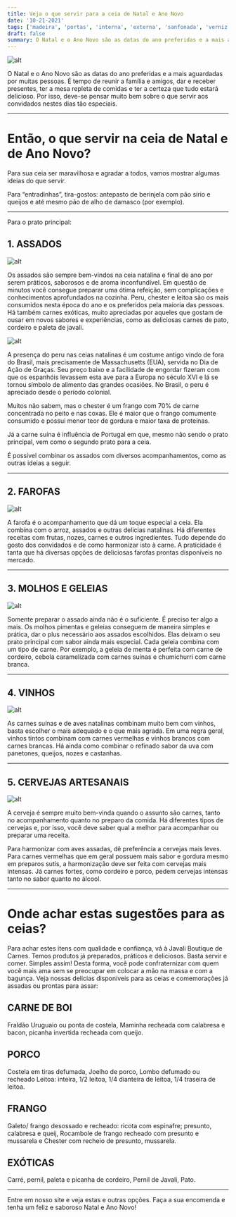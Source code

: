 ```yaml
---
title: Veja o que servir para a ceia de Natal e Ano Novo
date: '10-21-2021'
tags: ['madeira', 'portas', 'interna', 'externa', 'sanfonada', 'verniz', 'pvc']
draft: false
summary: O Natal e o Ano Novo são as datas do ano preferidas e a mais aguardadas por muitas pessoas. É tempo de reunir a família e amigos, dar e receber presentes, ter a mesa repleta de comidas e ter a certeza que tudo estará delicioso
---
```


![alt](dica-natal-titulo.jpg)


O Natal e o Ano Novo são as datas do ano preferidas e a mais aguardadas por muitas pessoas. 
É tempo de reunir a família e amigos, dar e receber presentes, ter a mesa repleta de comidas e 
ter a certeza que tudo estará delicioso. Por isso, deve-se pensar muito bem sobre o que servir 
aos convidados nestes dias tão especiais.

---

# Então, o que servir na ceia de Natal e de Ano Novo?

Para sua ceia ser maravilhosa e agradar a todos, vamos mostrar algumas ideias do que servir.

Para “entradinhas”, tira-gostos: antepasto de berinjela com pão sírio e queijos e até mesmo 
pão de alho de damasco (por exemplo).

---

Para o prato principal:

## 1. ASSADOS

![alt](assado-1.jpg)

Os assados são sempre bem-vindos na ceia natalina e final de ano por serem práticos, 
saborosos e de aroma inconfundível. Em questão de minutos você consegue preparar uma 
ótima refeição, sem complicações e conhecimentos aprofundados na cozinha. Peru, chester 
e leitoa são os mais consumidos nesta época do ano e os preferidos pela maioria das pessoas. 
Há também carnes exóticas, muito apreciadas por aqueles que gostam de ousar em novos sabores 
e experiências, como as deliciosas carnes de pato, cordeiro e paleta de javali.

![alt](assado-2.jpg)

A presença do peru nas ceias natalinas é um costume antigo vindo de fora do Brasil, mais precisamente 
de Massachusetts (EUA), servida no Dia de Ação de Graças. Seu preço baixo e a facilidade de engordar 
fizeram com que os espanhóis levassem esta ave para a Europa no século XVI e lá se tornou símbolo 
de alimento das grandes ocasiões. No Brasil, o peru é apreciado desde o período colonial.

Muitos não sabem, mas o chester é um frango com 70% de carne concentrada no peito e nas coxas. Ele é maior 
que o frango comumente consumido e possui menor teor de gordura e maior taxa de proteínas.

Já a carne suína é influência de Portugal em que, mesmo não sendo o prato principal, vem como o segundo prato para a ceia.

É possível combinar os assados com diversos acompanhamentos, como as outras ideias a seguir.


---


## 2. FAROFAS

![alt](farofa.jpg)

A farofa é o acompanhamento que dá um toque especial a ceia. Ela combina com o arroz, assados e outras delicias natalinas. 
Há diferentes receitas com frutas, nozes, carnes e outros ingredientes. Tudo depende do gosto dos convidados e de como 
harmonizar isto à carne. A praticidade é tanta que há diversas opções de deliciosas farofas prontas disponíveis no mercado.


---


## 3. MOLHOS E GELEIAS

![alt](molhos-geleias.jpg)

Somente preparar o assado ainda não é o suficiente. É preciso ter algo a mais. Os molhos pimentas e geleias conseguem de 
maneira simples e prática, dar o plus necessário aos assados escolhidos. Elas deixam o seu prato principal com sabor ainda 
mais especial. Cada geleia combina com um tipo de carne. Por exemplo, a geleia de menta é perfeita com carne de cordeiro, 
cebola caramelizada com carnes suínas e chumichurri com carne branca.


---


## 4. VINHOS

![alt](vinhos.jpg)

As carnes suínas e de aves natalinas combinam muito bem com vinhos, basta escolher o mais adequado e o que mais agrada. 
Em uma regra geral, vinhos tintos combinam com carnes vermelhas e vinhos brancos com carnes brancas. Há ainda como combinar 
o refinado sabor da uva com panetones, queijos, nozes e castanhas.


---


## 5. CERVEJAS ARTESANAIS

![alt](cervejas.jpg)

A cerveja é sempre muito bem-vinda quando o assunto são carnes, tanto no acompanhamento quanto no preparo da comida. 
Há diferentes tipos de cervejas e, por isso, você deve saber qual a melhor para acompanhar ou preparar uma receita.

Para harmonizar com aves assadas, dê preferência a cervejas mais leves. Para carnes vermelhas que em geral possuem mais 
sabor e gordura mesmo em preparos sutis, a harmonização deve ser feita com cervejas mais intensas. Já carnes fortes, 
como cordeiro e porco, pedem cervejas intensas tanto no sabor quanto no álcool.


---


# Onde achar estas sugestões para as ceias?
Para achar estes itens com qualidade e confiança, vá à Javali Boutique de Carnes. Temos produtos já preparados, 
práticos e deliciosos. Basta servir e comer. Simples assim! Desta forma, você pode confraternizar com quem você 
mais ama sem se preocupar em colocar a mão na massa e com a bagunça. Veja nossas delicias disponíveis para as 
ceias e comemorações já assadas ou prontas para assar:

## CARNE DE BOI
Fraldão Uruguaio ou ponta de costela, Maminha recheada com calabresa e bacon, picanha invertida recheada com queijo.

## PORCO
Costela em tiras defumada, Joelho de porco, Lombo defumado ou recheado Leitoa: inteira, 1/2 leitoa, 1/4 dianteira de leitoa, 
1/4 traseira de leitoa.

## FRANGO
Galeto/ frango desossado e recheado: ricota com espinafre; presunto, calabresa e queij, Rocambole de frango recheado com presunto 
e mussarela e Chester com recheio de presunto, mussarela.

## EXÓTICAS
Carré, pernil, paleta e picanha de cordeiro, Pernil de Javali, Pato.


---


Entre em nosso site e veja estas e outras opções. Faça a sua encomenda e tenha um feliz e saboroso Natal e Ano Novo!

